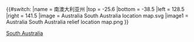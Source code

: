 {{#switch:{{{1}}}
|name   = 南澳大利亚州
|top    = -25.6
|bottom = -38.5
|left   = 128.5
|right  = 141.5
|image  = Australia South Australia location map.svg
|image1 = Australia South Australia relief location map.png
}}<noinclude>{{Location map/Info}}
{{Documentation}}
[[Category:澳大利亞地理位置圖模板|South Australia]]
</noinclude>